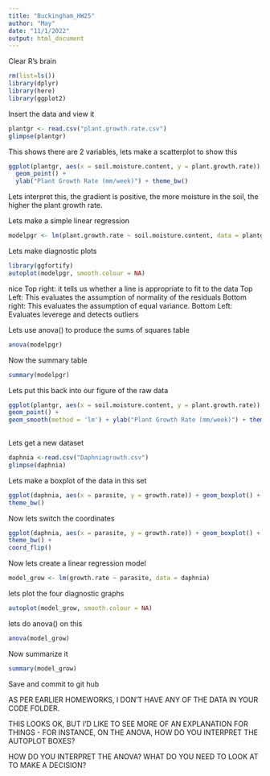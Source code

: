 ```yaml
---
title: "Buckingham_HW25"
author: "May"
date: "11/1/2022"
output: html_document
---
```


Clear R's brain
```r
rm(list=ls())
library(dplyr)
library(here)
library(ggplot2)
```

Insert the data and view it
```r
plantgr <- read.csv("plant.growth.rate.csv")
glimpse(plantgr)
```
This shows there are 2 variables, lets make a scatterplot to show this
```r
ggplot(plantgr, aes(x = soil.moisture.content, y = plant.growth.rate)) +
  geom_point() +
  ylab("Plant Growth Rate (mm/week)") + theme_bw()
```
Lets interpret this, the gradient is positive, the more moisture in the soil, the higher the plant growth rate.

Lets make a simple linear regression
```r
modelpgr <- lm(plant.growth.rate ~ soil.moisture.content, data = plantgr)
```
 Lets make diagnostic plots
```r
library(ggfortify)
autoplot(modelpgr, smooth.colour = NA)
```
nice
Top right:
it tells us whether a line is appropriate to fit to the data
Top Left:
This evaluates the assumption of normality of the residuals
Bottom right:
This evaluates the assumption of equal variance.
Bottom Left:
Evaluates leverege and detects outliers

Lets use anova() to produce the sums of squares table
```r
anova(modelpgr)
```
Now the summary table
```r
summary(modelpgr)

```
Lets put this back into our figure of the raw data
```r
ggplot(plantgr, aes(x = soil.moisture.content, y = plant.growth.rate)) +
geom_point() +
geom_smooth(method = 'lm') + ylab("Plant Growth Rate (mm/week)") + theme_bw()
  
```

Lets get a new dataset
```r
daphnia <-read.csv("Daphniagrowth.csv")
glimpse(daphnia)
```
Lets make a boxplot of the data in this set
```r
ggplot(daphnia, aes(x = parasite, y = growth.rate)) + geom_boxplot() +
theme_bw()
```
Now lets switch the coordinates
```r
ggplot(daphnia, aes(x = parasite, y = growth.rate)) + geom_boxplot() +
theme_bw() +
coord_flip()
```
Now lets create a linear regression model
```r
model_grow <- lm(growth.rate ~ parasite, data = daphnia)
```

lets plot the four diagnostic graphs
```r
autoplot(model_grow, smooth.colour = NA)

```
lets do anova() on this
```r
anova(model_grow)
```
Now summarize it
```r
summary(model_grow)
```
Save and commit to git hub

 AS PER EARLIER HOMEWORKS, I DON'T HAVE ANY OF THE DATA IN YOUR CODE FOLDER. 
 
 THIS LOOKS OK, BUT I'D LIKE TO SEE MORE OF AN EXPLANATION FOR THINGS - FOR INSTANCE, ON THE ANOVA, HOW DO YOU INTERPRET THE AUTOPLOT BOXES?
  
HOW DO YOU INTERPRET THE ANOVA?  WHAT DO YOU NEED TO LOOK AT TO MAKE A DECISION?


